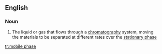 ==English==

===Noun===
{{en-noun|sg=[[mobile]] [[phase]]}}

#{{chemistry}} The liquid or gas that flows through a [[chromatography]] system, moving the materials to be separated at different rates over the [[stationary phase]]

[[tr:mobile phase]]